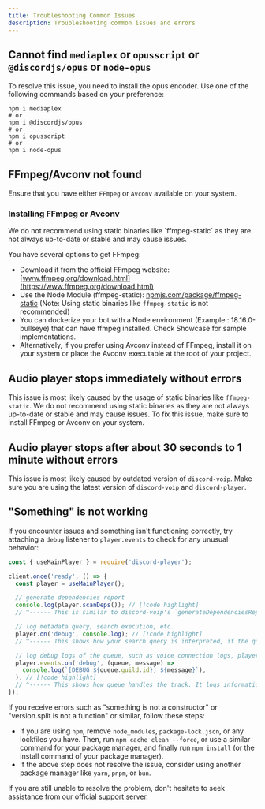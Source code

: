 ```yaml
---
title: Troubleshooting Common Issues
description: Troubleshooting common issues and errors
---
```


## Cannot find `mediaplex` or `opusscript` or `@discordjs/opus` or `node-opus`

To resolve this issue, you need to install the opus encoder. Use one of the following commands based on your preference:

```package-install
npm i mediaplex
# or
npm i @discordjs/opus
# or
npm i opusscript
# or
npm i node-opus
```

## FFmpeg/Avconv not found

Ensure that you have either `FFmpeg` or `Avconv` available on your system.

### Installing FFmpeg or Avconv

<Callout>
  We do not recommend using static binaries like `ffmpeg-static` as they are not
  always up-to-date or stable and may cause issues.
</Callout>

You have several options to get FFmpeg:

- Download it from the official FFmpeg website: [www.ffmpeg.org/download.html](https://www.ffmpeg.org/download.html)
- Use the Node Module (ffmpeg-static): [npmjs.com/package/ffmpeg-static](https://npmjs.com/package/ffmpeg-static) (Note: Using static binaries like `ffmpeg-static` is not recommended)
- You can dockerize your bot with a Node environment (Example : 18.16.0-bullseye) that can have ffmpeg installed. Check Showcase for sample implementations.
- Alternatively, if you prefer using Avconv instead of FFmpeg, install it on your system or place the Avconv executable at the root of your project.

## Audio player stops immediately without errors

This issue is most likely caused by the usage of static binaries like `ffmpeg-static`. We do not recommend using static binaries as they are not always up-to-date or stable and may cause issues. To fix this issue, make sure to install FFmpeg or Avconv on your system.

## Audio player stops after about 30 seconds to 1 minute without errors

This issue is most likely caused by outdated version of `discord-voip`. Make sure you are using the latest version of `discord-voip` and `discord-player`.

## "Something" is not working

If you encounter issues and something isn't functioning correctly, try attaching a `debug` listener to `player.events` to check for any unusual behavior:

```js title="index.js"
const { useMainPlayer } = require('discord-player');

client.once('ready', () => {
  const player = useMainPlayer();

  // generate dependencies report
  console.log(player.scanDeps()); // [!code highlight]
  // ^------ This is similar to discord-voip's `generateDependenciesReport()` function, but with additional informations related to discord-player.

  // log metadata query, search execution, etc.
  player.on('debug', console.log); // [!code highlight]
  // ^------ This shows how your search query is interpreted, if the query was cached, which extractor resolved the query or which extractor failed to resolve, etc.

  // log debug logs of the queue, such as voice connection logs, player execution, streaming process etc.
  player.events.on('debug', (queue, message) =>
    console.log(`[DEBUG ${queue.guild.id}] ${message}`),
  ); // [!code highlight]
  // ^------ This shows how queue handles the track. It logs informations like the status of audio player, streaming process, configurations used, if streaming failed or not, etc.
});
```

If you receive errors such as "something is not a constructor" or "version.split is not a function" or similar, follow these steps:

- If you are using `npm`, remove `node_modules`, `package-lock.json`, or any lockfiles you have. Then, run `npm cache clean --force`, or use a similar command for your package manager, and finally run `npm install` (or the install command of your package manager).
- If the above step does not resolve the issue, consider using another package manager like `yarn`, `pnpm`, or `bun`.

If you are still unable to resolve the problem, don't hesitate to seek assistance from our official [support server](https://androz2091.fr/discord).
